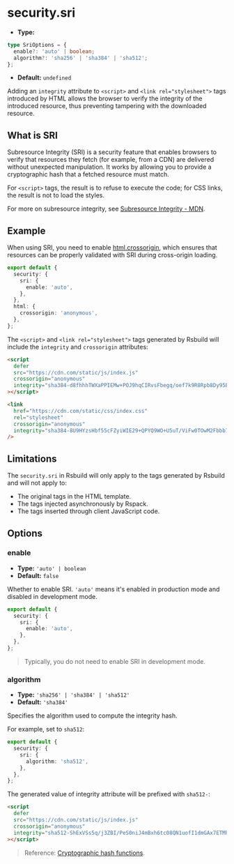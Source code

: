 # security.sri

- **Type:**

```ts
type SriOptions = {
  enable?: 'auto' | boolean;
  algorithm?: 'sha256' | 'sha384' | 'sha512';
};
```

- **Default:** `undefined`

Adding an `integrity` attribute to `<script>` and `<link rel="stylesheet">` tags introduced by HTML allows the browser to verify the integrity of the introduced resource, thus preventing tampering with the downloaded resource.

## What is SRI

Subresource Integrity (SRI) is a security feature that enables browsers to verify that resources they fetch (for example, from a CDN) are delivered without unexpected manipulation. It works by allowing you to provide a cryptographic hash that a fetched resource must match.

For `<script>` tags, the result is to refuse to execute the code; for CSS links, the result is not to load the styles.

For more on subresource integrity, see [Subresource Integrity - MDN](https://developer.mozilla.org/en-US/docs/Web/Security/Subresource_Integrity).

## Example

When using SRI, you need to enable [html.crossorigin](/config/html/crossorigin), which ensures that resources can be properly validated with SRI during cross-origin loading.

```ts
export default {
  security: {
    sri: {
      enable: 'auto',
    },
  },
  html: {
    crossorigin: 'anonymous',
  },
};
```

The `<script>` and `<link rel="stylesheet">` tags generated by Rsbuild will include the `integrity` and `crossorigin` attributes:

```html
<script
  defer
  src="https://cdn.com/static/js/index.js"
  crossorigin="anonymous"
  integrity="sha384-d8fhhhTWXaPPIEMw+POJ9hqCIRvsFbegq/oef7k9R8Rpb8Dy95B2THPOECdZoLDF"
></script>

<link
  href="https://cdn.com/static/css/index.css"
  rel="stylesheet"
  crossorigin="anonymous"
  integrity="sha384-8U9HYzsHbf55cFZyiWIE29+QPYQ9WO+U5uT/ViFw0TOwM2Fbbb74ZegzRV/nvwrD"
/>
```

## Limitations

The `security.sri` in Rsbuild will only apply to the tags generated by Rsbuild and will not apply to:

- The original tags in the HTML template.
- The tags injected asynchronously by Rspack.
- The tags inserted through client JavaScript code.

## Options

### enable

- **Type:** `'auto' | boolean`
- **Default:** `false`

Whether to enable SRI. `'auto'` means it's enabled in production mode and disabled in development mode.

```ts
export default {
  security: {
    sri: {
      enable: 'auto',
    },
  },
};
```

> Typically, you do not need to enable SRI in development mode.

### algorithm

- **Type:** `'sha256' | 'sha384' | 'sha512'`
- **Default:** `'sha384'`

Specifies the algorithm used to compute the integrity hash.

For example, set to `sha512`:

```ts
export default {
  security: {
    sri: {
      algorithm: 'sha512',
    },
  },
};
```

The generated value of integrity attribute will be prefixed with `sha512-`:

```html
<script
  defer
  src="https://cdn.com/static/js/index.js"
  crossorigin="anonymous"
  integrity="sha512-ShExVSs5q/j3ZBI/PeS0niJ4mBxh6tc08QN1uofI1dmGAx7ETMh8/VDddGRewxXQhjCgdgAnaiY3BfnWrUSmZA=="
></script>
```

> Reference: [Cryptographic hash functions](https://www.w3.org/TR/SRI/#cryptographic-hash-functions).
